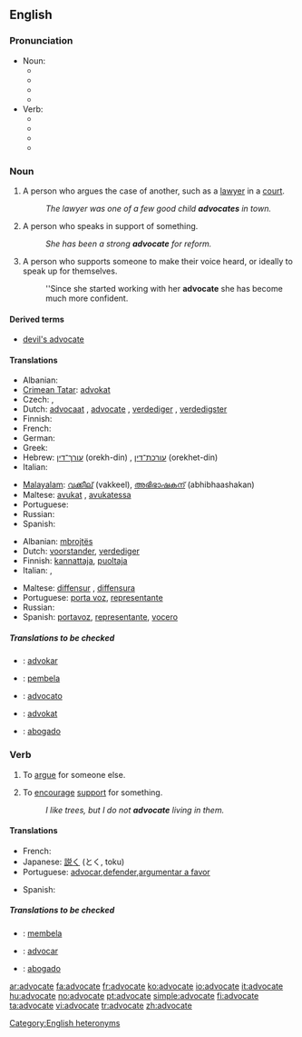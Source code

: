 ==English==

===Pronunciation===
*Noun:
**{{enPR|ăd'vəkət}}
**{{IPA|/ˈædvəkət/}}
**{{SAMPA|/"{dv@k@t/}}
**{{audio|en-us-advocate-noun.ogg|Audio (US)}}
*Verb:
**{{enPR|ăd'vəkāt}}
**{{IPA|/ˈædvəkeɪt/}}
**{{SAMPA|/"{dv@keIt/}}
**{{audio|en-us-advocate-verb.ogg|Audio (US)}}

===Noun===
{{en-noun}}

# A person who argues the case of another, such as a [[lawyer]] in a [[court]].
#:''The lawyer was one of a few good child '''advocates''' in town.''
# A person who speaks in support of something.
#:''She has been a strong '''advocate''' for reform.''
# A person who supports someone to make their voice heard, or ideally to speak up for themselves.
#:''Since she started working with her '''advocate''' she has become much more confident.

====Derived terms====
*[[devil's advocate]]

====Translations====
{{trans-top|person who argues the case of another}}
* Albanian: {{t+|sq|avokat|xs=Albanian}}
* [[Crimean Tatar]]: [[advokat#Crimean Tatar|advokat]]
* Czech: {{t-|cs|obhájce|m}}, {{t-|cs|advokát|m}}
* Dutch: [[advocaat]] {{m}}, [[advocate]] {{f}}, [[verdediger]] {{m}}, [[verdedigster]] {{m}}
* Finnish: {{t+|fi|asianajaja}}
* French: {{t+|fr|avocat|m}}
* German: {{t+|de|Rechtsanwalt}}
* Greek: {{t|el|συνήγορος|m|sc=Grek}}
* Hebrew: [[עורך־דין]] (orekh-din) {{m}}, [[עורכת־דין]] (orekhet-din) {{f}}
* Italian: {{t+|it|avvocato}}
{{trans-mid}}
* [[Malayalam]]: [[വക്കീല്]] (vakkeel), [[അഭിഭാഷകന്]] (abhibhaashakan)
* Maltese: [[avukat]] {{m}}, [[avukatessa]] {{f}}
* Portuguese: {{t+|pt|advogado}}
* Russian: {{t+|ru|адвокат|m|sc=Cyrl}}
* Spanish: {{t+|es|abogado}}
{{trans-bottom}}

{{trans-top|person who speaks in support of something}}
* Albanian: [[mbrojtës]]
* Dutch: [[voorstander]], [[verdediger]]
* Finnish: [[kannattaja]], [[puoltaja]]
* Italian: {{t-|it|sostenitore|m}}, {{t-|it|sostenitrice|f}}
{{trans-mid}}
* Maltese: [[diffensur]] {{m}}, [[diffensura]] {{f}}
* Portuguese: [[porta voz]], [[representante]]
* Russian: {{t+|ru|сторонник|m|sc=Cyrl}}
* Spanish: [[portavoz]], [[representante]], [[vocero]]
{{trans-bottom}}

=====Translations to be checked=====
<!--Remove this section once all of the translations below have been moved into the tables above.-->
{{checktrans}}
*{{ttbc|Ido}}: [[advokar]]
*{{ttbc|Indonesian}}: [[bela|pembela]]
*{{ttbc|Interlingua}}: [[advocato]]
*{{ttbc|Norwegian}}: [[advokat]]
*{{ttbc|Tagalog}}: [[abogado]]

===Verb===
{{en-verb|advocat|ing}}

# {{transitive}} To [[argue]] for someone else.
# {{transitive}} To [[encourage]] [[support]] for something.
#:''I like trees, but I do not '''advocate''' living in them.''

====Translations====
{{trans-top|argue for}}
{{trans-mid}}
{{trans-bottom}}

{{trans-top|encourage support for}}
* French: {{t+|fr|préconiser}}
* Japanese: [[説く]] (とく, toku)
* Portuguese: [[advocar]],[[defender]],[[argumentar a favor]]
{{trans-mid}}
* Spanish: {{t+|es|abogar}}
{{trans-bottom}}

=====Translations to be checked=====
<!--Remove this section once all of the translations below have been moved into the tables above.-->
{{checktrans}}

*{{ttbc|Indonesian}}: [[bela|membela]]
*{{ttbc|Interlingua}}: [[advocar]]
*{{ttbc|Tagalog}}: [[abogado]]

[[Category:English heteronyms]]

[[ar:advocate]]
[[fa:advocate]]
[[fr:advocate]]
[[ko:advocate]]
[[io:advocate]]
[[it:advocate]]
[[hu:advocate]]
[[no:advocate]]
[[pt:advocate]]
[[simple:advocate]]
[[fi:advocate]]
[[ta:advocate]]
[[vi:advocate]]
[[tr:advocate]]
[[zh:advocate]]